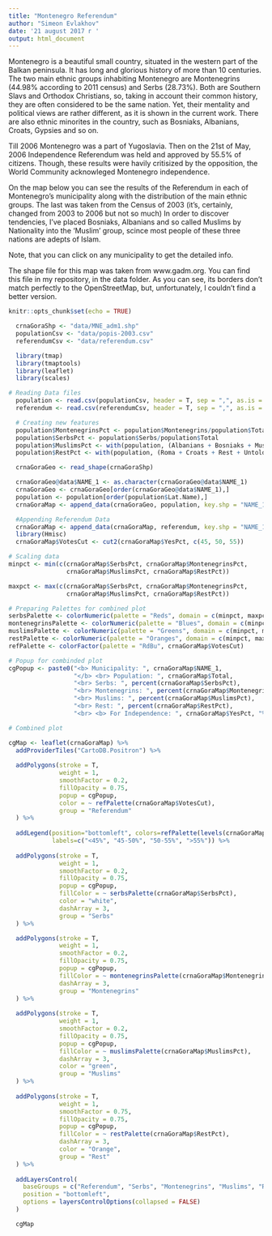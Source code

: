 ```yaml
---
title: "Montenegro Referendum"
author: "Simeon Evlakhov"
date: '21 august 2017 г '
output: html_document
---
```


Montenegro is a beautiful small country, situated in the western part of the Balkan peninsula. It has long and glorious history of more than 10 centuries. The two main ethnic groups inhabiting Montenegro are Montenegrins (44.98% according to 2011 census) and Serbs (28.73%). Both are Southern Slavs and Orthodox Christians, so, taking in account their common history, they are often considered to be the same nation. Yet, their mentality and political views are rather different, as it is shown in the current work. There are also ethnic minorites in the country, such as Bosniaks, Albanians, Croats, Gypsies and so on. 

Till 2006 Montenegro was a part of Yugoslavia. Then on the 21st of May, 2006 Independence Referendum was held and approved by 55.5% of citizens. Though, these results were havily critisized by the opposition, the World Community acknowleged Montenegro independence. 

On the map below you can see the results of the Referendum in each of Montenegro's municipality along with the distribution of the main ethnic groups. The last was taken from the Census of 2003 (it's, certainly, changed from 2003 to 2006 but not so much) In order to discover tendencies, I've placed Bosniaks, Albanians and so called Muslims by Nationality into the 'Muslim' group, scince most people of these three nations are adepts of Islam.

Note, that you can click on any municipality to get the detailed info.

The shape file for this map was taken from www.gadm.org. You can find this file in my repository, in the data folder. As you can see, its borders don't match perfectly to the OpenStreetMap, but, unfortunately, I couldn't find a better version.

```r
knitr::opts_chunk$set(echo = TRUE)
```

```r
  crnaGoraShp <- "data/MNE_adm1.shp"
  populationCsv <- "data/popis-2003.csv"
  referendumCsv <- "data/referendum.csv"
```

```r
  library(tmap)
  library(tmaptools)
  library(leaflet)
  library(scales)
```

```r
# Reading Data files
  population <- read.csv(populationCsv, header = T, sep = ",", as.is = T)
  referendum <- read.csv(referendumCsv, header = T, sep = ",", as.is = T)
```

```r
  # Creating new features
  population$MontenegrinsPct <- population$Montenegrins/population$Total
  population$SerbsPct <- population$Serbs/population$Total
  population$MuslimsPct <- with(population, (Albanians + Bosniaks + Muslims.by.Nationality)/Total)
  population$RestPct <- with(population, (Roma + Croats + Rest + Untold + Regional.identity + Unknown)/Total) 
```

```r
  crnaGoraGeo <- read_shape(crnaGoraShp)
```

```r
  crnaGoraGeo@data$NAME_1 <- as.character(crnaGoraGeo@data$NAME_1)
  crnaGoraGeo <- crnaGoraGeo[order(crnaGoraGeo@data$NAME_1),]
  population <- population[order(population$Lat.Name),]
  crnaGoraMap <- append_data(crnaGoraGeo, population, key.shp = "NAME_1", key.data = "Lat.Name")
```

```r
  #Appending Referendum Data
  crnaGoraMap <- append_data(crnaGoraMap, referendum, key.shp = "NAME_1", key.data = "Municipality")
  library(Hmisc)
  crnaGoraMap$VotesCut <- cut2(crnaGoraMap$YesPct, c(45, 50, 55))
```


```r
# Scaling data
minpct <- min(c(crnaGoraMap$SerbsPct, crnaGoraMap$MontenegrinsPct, 
                crnaGoraMap$MuslimsPct, crnaGoraMap$RestPct))

maxpct <- max(c(crnaGoraMap$SerbsPct, crnaGoraMap$MontenegrinsPct, 
                crnaGoraMap$MuslimsPct, crnaGoraMap$RestPct))
```

```r
# Preparing Palettes for combined plot
serbsPalette <- colorNumeric(palette = "Reds", domain = c(minpct, maxpct))
montenegrinsPalette <- colorNumeric(palette = "Blues", domain = c(minpct, maxpct))
muslimsPalette <- colorNumeric(palette = "Greens", domain = c(minpct, maxpct))
restPalette <- colorNumeric(palette = "Oranges", domain = c(minpct, maxpct))
refPalette <- colorFactor(palette = "RdBu", crnaGoraMap$VotesCut)
```

```r
# Popup for combinded plot
cgPopup <- paste0("<b> Municipality: ", crnaGoraMap$NAME_1, 
                  "</b> <br> Population: ", crnaGoraMap$Total,
                  "<br> Serbs: ", percent(crnaGoraMap$SerbsPct),
                  "<br> Montenegrins: ", percent(crnaGoraMap$MontenegrinsPct),
                  "<br> Muslims: ", percent(crnaGoraMap$MuslimsPct),
                  "<br> Rest: ", percent(crnaGoraMap$RestPct),
                  "<br> <b> For Independence: ", crnaGoraMap$YesPct, "%</b>")
```

```r
# Combined plot

cgMap <- leaflet(crnaGoraMap) %>%
  addProviderTiles("CartoDB.Positron") %>%
  
  addPolygons(stroke = T,
              weight = 1,
              smoothFactor = 0.2,
              fillOpacity = 0.75,
              popup = cgPopup,
              color = ~ refPalette(crnaGoraMap$VotesCut),
              group = "Referendum"
  ) %>%
  
  addLegend(position="bottomleft", colors=refPalette(levels(crnaGoraMap$VotesCut)), 
            labels=c("<45%", "45-50%", "50-55%", ">55%")) %>%
  
  addPolygons(stroke = T,
              weight = 1,
              smoothFactor = 0.2,
              fillOpacity = 0.75,
              popup = cgPopup,
              fillColor = ~ serbsPalette(crnaGoraMap$SerbsPct),
              color = "white",
              dashArray = 3,
              group = "Serbs"
  ) %>% 

  addPolygons(stroke = T,
              weight = 1,
              smoothFactor = 0.2,
              fillOpacity = 0.75,
              popup = cgPopup,
              fillColor = ~ montenegrinsPalette(crnaGoraMap$MontenegrinsPct),
              dashArray = 3,
              group = "Montenegrins"
  ) %>% 
  
  addPolygons(stroke = T,
              weight = 1,
              smoothFactor = 0.2,
              fillOpacity = 0.75,
              popup = cgPopup,
              fillColor = ~ muslimsPalette(crnaGoraMap$MuslimsPct),
              dashArray = 3,
              color = "green",
              group = "Muslims"
  ) %>% 
  
  addPolygons(stroke = T,
              weight = 1,
              smoothFactor = 0.75,
              fillOpacity = 0.75,
              popup = cgPopup,
              fillColor = ~ restPalette(crnaGoraMap$RestPct),
              dashArray = 3,
              color = "Orange",
              group = "Rest"
  ) %>% 
 
  addLayersControl(
    baseGroups = c("Referendum", "Serbs", "Montenegrins", "Muslims", "Rest"),
    position = "bottomleft",
    options = layersControlOptions(collapsed = FALSE)
  ) 
```

```r
  cgMap
```